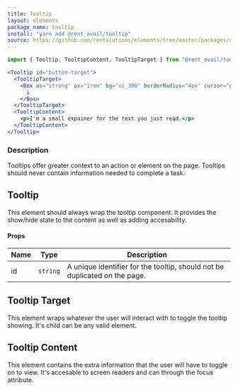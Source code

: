 ```yaml
---
title: Tooltip
layout: elements
package_name: tooltip
install: "yarn add @rent_avail/tooltip"
source: https://github.com/rentalutions/elements/tree/master/packages/select
---
```


```jsx
import { Tooltip, TooltipContent, TooltipTarget } from "@rent_avail/tooltip"
```

```jsx live
<Tooltip id="button-target">
  <TooltipTarget>
    <Box as="strong" px="1rem" bg="ui_300" borderRadius="4px" cursor="pointer">
      i
    </Box>
  </TooltipTarget>
  <TooltipContent>
    <p>I'm a small expainer for the text you just read.</p>
  </TooltipContent>
</Tooltip>
```

### Description

Tooltips offer greater context to an action or element on the page. Tooltips should never contain information needed to complete a task.

## Tooltip

This element should always wrap the tooltip component. It provides the show/hide state to the content as well as adding accesability.

#### Props

| Name | Type     | Description                                                                |
| ---- | -------- | -------------------------------------------------------------------------- |
| id   | `string` | A unique identifier for the tooltip, should not be duplicated on the page. |

## Tooltip Target

This element wraps whatever the user will interact with to toggle the tooltip showing. It's child can be any valid element.

## Tooltip Content

This element contains the extra information that the user will have to toggle on to view. It's accesable to screen readers and can through the focus attribute.
